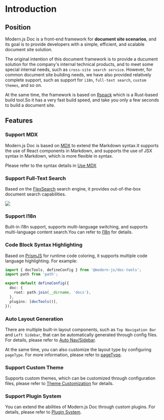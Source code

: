 # Introduction

## Position

Modern.js Doc is a front-end framework for **document site scenarios**, and its goal is to provide developers with a simple, efficient, and scalable document site solution.

The original intention of this document framework is to provide a ducument solution for the company's internal technical products, and to meet some special internal needs, such as `cross-site search service`. However, for common document site building needs, we have also provided relatively complete support, such as support for `i18n`, `full-text search`, `custom themes`, and so on.

At the same time, the framework is based on [Rspack](https://rspack.dev) which is a Rust-based build tool.So it has a very fast build speed, and take you only a few seconds to build a document site.

## Features

### Support MDX

Modern.js Doc is based on [MDX](https://mdxjs.com/) to extend the Markdown syntax.It supports the use of React components in Markdown, and supports the use of JSX syntax in Markdown, which is more flexible in syntax.

Please refer to the syntax details in [Use MDX](/guide/basic/use-mdx)

### Support Full-Text Search

Based on the [FlexSearch](https://github.com/nextapps-de/flexsearch) search engine, it provides out-of-the-box document search capabilities.

<img src="https://lf3-static.bytednsdoc.com/obj/eden-cn/uhbfnupenuhf/edenx-doc/Xnip2023-02-16_21-17-46.jpg" />

### Support I18n

Built-in i18n support, supports multi-language switching, and supports multi-language content search.You can refer to [I18n](/guide/default-theme/i18n) for details.

### Code Block Syntax Highlighting

Based on [PrismJS](https://github.com/PrismJS/prism) for runtime code coloring, it supports multiple code language highlighting. For example:

```ts title="modern.config.ts"
import { docTools, defineConfig } from '@modern-js/doc-tools';
import path from 'path';

export default defineConfig({
  doc: {
    root: path.join(__dirname, 'docs'),
  },
  plugins: [docTools()],
});
```

### Auto Layout Generation

There are multiple built-in layout components, such as `Top Navigation Bar` and `Left Sidebar`, that can be automatically generated through config files. For details, please refer to [Auto Nav/Sidebar](/guide/basic/auto-nav-sidebar).

At the same time, you can also customize the layout type by configuring `pageType`. For more information, please refer to [pageType](/api/config/config-frontmatter.html#pagetype).

### Support Custom Theme

Supports custom themes, which can be customized through configuration files, please refer to [Theme Customization](/guide/advanced/custom-theme) for details.

### Support Plugin System

You can extend the abilities of Modern.js Doc through custom plugins. For details, please refer to [Plugin System](/plugin/system/introduction).
